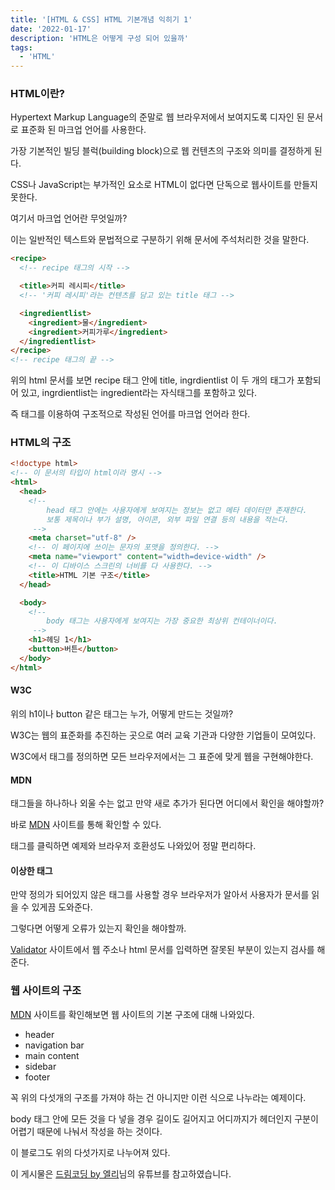 ```yaml
---
title: '[HTML & CSS] HTML 기본개념 익히기 1'
date: '2022-01-17'
description: 'HTML은 어떻게 구성 되어 있을까'
tags:
  - 'HTML'
---
```


### HTML이란?

Hypertext Markup Language의 준말로 웹 브라우저에서 보여지도록 디자인 된 문서로 표준화 된 마크업 언어를 사용한다.

가장 기본적인 빌딩 블럭(building block)으로 웹 컨텐츠의 구조와 의미를 결정하게 된다.

CSS나 JavaScript는 부가적인 요소로 HTML이 없다면 단독으로 웹사이트를 만들지 못한다.

<Quote>

여기서 마크업 언어란 무엇일까?

</Quote>

이는 일반적인 텍스트와 문법적으로 구분하기 위해 문서에 주석처리한 것을 말한다.

```html
<recipe>
  <!-- recipe 태그의 시작 -->

  <title>커피 레시피</title>
  <!-- '커피 레시피'라는 컨텐츠를 담고 있는 title 태그 -->

  <ingredientlist>
    <ingredient>물</ingredient>
    <ingredient>커피가루</ingredient>
  </ingredientlist>
</recipe>
<!-- recipe 태그의 끝 -->
```

위의 html 문서를 보면 recipe 태그 안에 title, ingrdientlist 이 두 개의 태그가 포함되어 있고, ingrdientlist는 ingredient라는 자식태그를 포함하고 있다.

즉 태그를 이용하여 구조적으로 작성된 언어를 마크업 언어라 한다.

### HTML의 구조

```html
<!doctype html>
<!-- 이 문서의 타입이 html이라 명시 -->
<html>
  <head>
    <!-- 
        head 태그 안에는 사용자에게 보여지는 정보는 없고 메타 데이터만 존재한다.
        보통 제목이나 부가 설명, 아이콘, 외부 파일 연결 등의 내용을 적는다.
     -->
    <meta charset="utf-8" />
    <!-- 이 페이지에 쓰이는 문자의 포맷을 정의한다. -->
    <meta name="viewport" content="width=device-width" />
    <!-- 이 디바이스 스크린의 너비를 다 사용한다. -->
    <title>HTML 기본 구조</title>
  </head>

  <body>
    <!-- 
        body 태그는 사용자에게 보여지는 가장 중요한 최상위 컨테이너이다.
     -->
    <h1>헤딩 1</h1>
    <button>버튼</button>
  </body>
</html>
```

#### W3C

위의 h1이나 button 같은 태그는 누가, 어떻게 만드는 것일까?

<Toggle open summary="W3C (World Wide Web Consortium)">

W3C는 웹의 표준화를 추진하는 곳으로 여러 교육 기관과 다양한 기업들이 모여있다.

W3C에서 태그를 정의하면 모든 브라우저에서는 그 표준에 맞게 웹을 구현해야한다.

</Toggle>

#### MDN

태그들을 하나하나 외울 수는 없고 만약 새로 추가가 된다면 어디에서 확인을 해야할까?

바로 [MDN](https://developer.mozilla.org/en-US/docs/Web/HTML/Element) 사이트를 통해 확인할 수 있다.

태그를 클릭하면 예제와 브라우저 호환성도 나와있어 정말 편리하다.

#### 이상한 태그

만약 정의가 되어있지 않은 태그를 사용할 경우 브라우저가 알아서 사용자가 문서를 읽을 수 있게끔 도와준다.

그렇다면 어떻게 오류가 있는지 확인을 해야할까.

[Validator](https://validator.w3.org/) 사이트에서 웹 주소나 html 문서를 입력하면 잘못된 부분이 있는지 검사를 해준다.

### 웹 사이트의 구조

[MDN](https://developer.mozilla.org/en-US/docs/Learn/HTML/Introduction_to_HTML/Document_and_website_structure) 사이트를 확인해보면 웹 사이트의 기본 구조에 대해 나와있다.

- header
- navigation bar
- main content
- sidebar
- footer

꼭 위의 다섯개의 구조를 가져야 하는 건 아니지만 이런 식으로 나누라는 예제이다.

body 태그 안에 모든 것을 다 넣을 경우 길이도 길어지고 어디까지가 헤더인지 구분이 어렵기 때문에 나눠서 작성을 하는 것이다.

이 블로그도 위의 다섯가지로 나누어져 있다.

<Callout type="info" icon="💡">

이 게시물은 [드림코딩 by 엘리](https://www.youtube.com/watch?v=i0FN-OwJ7QI)님의 유튜브를 참고하였습니다.

</Callout>
